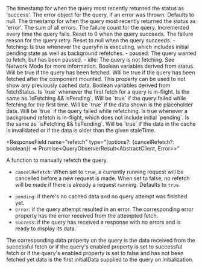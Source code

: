 <ResponseField name="dataUpdatedAt" type="number">
  The timestamp for when the query most recently returned the status as
  'success'.
</ResponseField>

<ResponseField name="error" type="null | Error">
  The error object for the query, if an error was thrown. Defaults to null.
</ResponseField>

<ResponseField name="errorUpdatedAt" type="number">
  The timestamp for when the query most recently returned the status as 'error'.
</ResponseField>

<ResponseField name="errorUpdateCount" type="number">
  The sum of all errors.
</ResponseField>

<ResponseField name="failureCount" type="number">
  The failure count for the query. Incremented every time the query fails. Reset
  to 0 when the query succeeds.
</ResponseField>

<ResponseField name="failureReason" type="null | Error">
  The failure reason for the query retry. Reset to null when the query succeeds.
</ResponseField>

<ResponseField name="fetchStatus" type="'fetching' | 'idle' | 'paused'">
  - fetching: Is true whenever the queryFn is executing, which includes initial
  pending state as well as background refetches. - paused: The query wanted to fetch,
  but has been paused. - idle: The query is not fetching. See Network Mode for
  more information.
</ResponseField>

<ResponseField name="isError / isPending / isSuccess" type="boolean">
  Boolean variables derived from status.
</ResponseField>

<ResponseField name="isFetched" type="boolean">
  Will be true if the query has been fetched.
</ResponseField>

<ResponseField name="isFetchedAfterMount" type="boolean">
  Will be true if the query has been fetched after the component mounted. This
  property can be used to not show any previously cached data.
</ResponseField>

<ResponseField name="isFetching / isPaused" type="boolean">
  Boolean variables derived from fetchStatus.
</ResponseField>

<ResponseField name="isLoading" type="boolean">
  Is `true` whenever the first fetch for a query is in-flight. Is the same as
  `isFetching && isPending`.
</ResponseField>

<ResponseField name="isLoadingError" type="boolean">
  Will be `true` if the query failed while fetching for the first time.
</ResponseField>

<ResponseField name="isPlaceholderData" type="boolean">
  Will be `true` if the data shown is the placeholder data.
</ResponseField>

<ResponseField name="isRefetchError" type="boolean">
  Will be `true` if the query failed while refetching.
</ResponseField>

<ResponseField name="isRefetching" type="boolean">
  Is true whenever a background refetch is in-flight, which does not include
  initial `pending`. Is the same as `isFetching && !isPending`.
</ResponseField>

<ResponseField name="isStale" type="boolean">
  Will be `true` if the data in the cache is invalidated or if the data is older
  than the given staleTime.
</ResponseField>

<ResponseField
  name="refetch"
  type="(options?: {cancelRefetch?: boolean}) => Promise<QueryObserverResult<AbstractClient, Error>>"
>
A function to manually refetch the query.

- `cancelRefetch`: When set to `true`, a
  currently running request will be cancelled before a new request is made. When
  set to false, no refetch will be made if there is already a request running. Defaults to `true`.

</ResponseField>

<ResponseField name="status" type="'error' | 'pending' | 'success'">

- `pending`: if there's no cached data and no query attempt was finished yet.
- `error`: if the query attempt resulted in an error. The corresponding error
  property has the error received from the attempted fetch.
- `success`: if the query has received a response with no errors and is ready to display its data.

The corresponding data property on the query is the data received from the
successful fetch or if the query's enabled property is set to successful fetch
or if the query's enabled property is set to false and has not been fetched
yet data is the first initialData supplied to the query on initialization.

</ResponseField>
